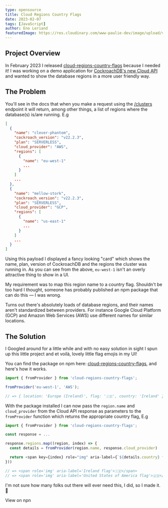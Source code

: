 ```yaml
---
type: opensource
title: Cloud Regions Country Flags
date: 2023-02-07
tags: [JavaScript]
author: Eno Leriand
featuredImage: https://res.cloudinary.com/www-paulie-dev/image/upload/v1675801642/paulie.dev/2023/02/cloud-regions-country-flags_krxqsh.jpg
---
```


## Project Overview

In February 2023 I released [cloud-regions-country-flags](https://www.npmjs.com/package/cloud-regions-country-flags)
because I needed it! I was working on a demo application for
[CockroachDB's new Cloud API](https://www.cockroachlabs.com/docs/api/cloud/v1#overview) and wanted to show the database
regions in a more user friendly way.

## The Problem

You'll see in the docs that when you make a request using the
[/clusters](https://www.cockroachlabs.com/docs/api/cloud/v1#get-/api/v1/clusters) endpoint it will return, among other
things, a list of regions where the database(s) is/are running. E.g

```json
[
  {
    "name": "clever-phantom",
    "cockroach_version": "v22.2.3",
    "plan": "SERVERLESS",
    "cloud_provider": "AWS",
    "regions": [
      {
        "name": "eu-west-1"
        ...
      }
    ]
    ...
  },
  {
    "name": "mellow-stork",
    "cockroach_version": "v22.2.3",
    "plan": "SERVERLESS",
    "cloud_provider": "GCP",
    "regions": [
      {
        "name": "us-east-1"
        ...
      }
    ]
    ...
  }
]
```

Using this payload I displayed a fancy looking "card" which shows the name, plan, version of CockroachDB and the regions
the cluster was running in. As you can see from the above, `eu-west-1` isn't an overly attractive thing to show in a UI.

My requirement was to map this region name to a country flag. Shouldn't be too hard I thought, someone has probably
published an npm package that can do this — I was wrong.

Turns out there's absolutely loads of database regions, and their names aren't standardized between providers. For
instance Google Cloud Platform (GCP) and Amazon Web Services (AWS) use different names for similar locations.

## The Solution

I Googled around for a little while and with no easy solution in sight I spun up this little project and et voilà,
lovely little flag emojis in my UI!

You can find the package on npm here:
[cloud-regions-country-flags](https://www.npmjs.com/package/cloud-regions-country-flags), and here's how it works.

```javascript
import { fromProvider } from 'cloud-regions-country-flags';

fromProvider('eu-west-1', 'AWS');

// => { location: 'Europe (Ireland)', flag: '🇮🇪', country: 'Ireland' }
```

With the package installed I can now pass the `region.name` and `cloud_provider` from the Cloud API response as
parameters to the `fromProvider` function which returns the appropriate country flag, E.g

```javascript
import { fromProvider } from 'cloud-regions-country-flags';

const response = ...

response.regions.map((region, index) => {
  const details = fromProvider(region.name, response.cloud_provider)

  return <span key={index} role="img" aria-label={`${details.country} flag`}>{details.flag}</span>
}))

// => <span role='img' aria-label='Ireland flag'>🇮🇪</span>
// => <span role='img' aria-label='United States of America flag'>🇺🇸</span>

```

I'm not sure how many folks out there will ever need this, I did, so I made it. 🕺

<MarkdownCtaLink href="https://www.npmjs.com/package/cloud-regions-country-flags">View on npn </MarkdownCtaLink>
